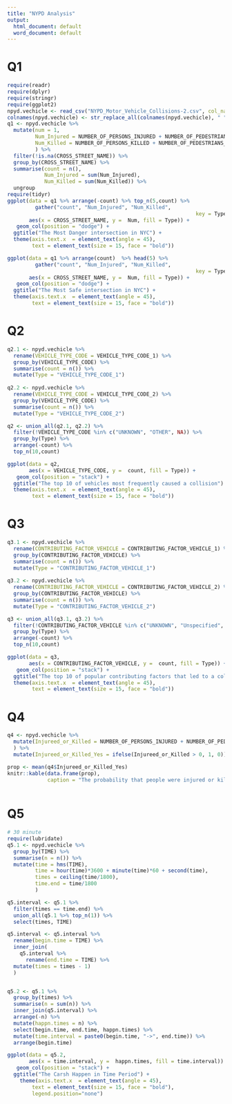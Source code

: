 ---
title: "NYPD Analysis"
output:
  html_document: default
  word_document: default
---
# Q1

```{r, fig.height = 9, fig.width = 16}
require(readr)
require(dplyr)
require(stringr)
require(ggplot2)
npyd.vechicle <- read_csv("NYPD_Motor_Vehicle_Collisions-2.csv", col_names = T)
colnames(npyd.vechicle) <- str_replace_all(colnames(npyd.vechicle), " ", "_")
q1 <- npyd.vechicle %>% 
  mutate(num = 1,
         Num_Injured = NUMBER_OF_PERSONS_INJURED + NUMBER_OF_PEDESTRIANS_INJURED + NUMBER_OF_CYCLIST_INJURED + NUMBER_OF_MOTORIST_INJURED,
         Num_Killed = NUMBER_OF_PERSONS_KILLED + NUMBER_OF_PEDESTRIANS_KILLED + NUMBER_OF_CYCLIST_KILLED + NUMBER_OF_MOTORIST_KILLED
         ) %>%
  filter(!is.na(CROSS_STREET_NAME)) %>%
  group_by(CROSS_STREET_NAME) %>%
  summarise(count = n(), 
            Num_Injured = sum(Num_Injured),
            Num_Killed = sum(Num_Killed)) %>%
  ungroup
require(tidyr)
ggplot(data = q1 %>% arrange(-count) %>% top_n(5,count) %>% 
         gather("count", "Num_Injured", "Num_Killed",
                                                             key = Type, value = Num),
       aes(x = CROSS_STREET_NAME, y =  Num, fill = Type)) +
   geom_col(position = "dodge") +
  ggtitle("The Most Danger intersection in NYC") +
  theme(axis.text.x  = element_text(angle = 45),
        text = element_text(size = 15, face = "bold"))

ggplot(data = q1 %>% arrange(count)  %>% head(5) %>% 
         gather("count", "Num_Injured", "Num_Killed",
                                                             key = Type, value = Num),
       aes(x = CROSS_STREET_NAME, y =  Num, fill = Type)) +
   geom_col(position = "dodge") +
  ggtitle("The Most Safe intersection in NYC") +
  theme(axis.text.x  = element_text(angle = 45),
        text = element_text(size = 15, face = "bold"))
```

# Q2
```{r, fig.height = 9, fig.width = 16}

q2.1 <- npyd.vechicle %>%
  rename(VEHICLE_TYPE_CODE = VEHICLE_TYPE_CODE_1) %>%
  group_by(VEHICLE_TYPE_CODE) %>%
  summarise(count = n()) %>%
  mutate(Type = "VEHICLE_TYPE_CODE_1")
  
q2.2 <- npyd.vechicle %>%
  rename(VEHICLE_TYPE_CODE = VEHICLE_TYPE_CODE_2) %>%
  group_by(VEHICLE_TYPE_CODE) %>%
  summarise(count = n()) %>%
  mutate(Type = "VEHICLE_TYPE_CODE_2")

q2 <- union_all(q2.1, q2.2) %>%
  filter(!VEHICLE_TYPE_CODE %in% c("UNKNOWN", "OTHER", NA)) %>%
  group_by(Type) %>%
  arrange(-count) %>%
  top_n(10,count)

ggplot(data = q2,
       aes(x = VEHICLE_TYPE_CODE, y =  count, fill = Type)) +
   geom_col(position = "stack") +
  ggtitle("The top 10 of vehicles most frequently caused a collision") +
  theme(axis.text.x  = element_text(angle = 45),
        text = element_text(size = 15, face = "bold"))

```

# Q3
```{r, fig.height = 9, fig.width = 16}

q3.1 <- npyd.vechicle %>%
  rename(CONTRIBUTING_FACTOR_VEHICLE = CONTRIBUTING_FACTOR_VEHICLE_1) %>%
  group_by(CONTRIBUTING_FACTOR_VEHICLE) %>%
  summarise(count = n()) %>%
  mutate(Type = "CONTRIBUTING_FACTOR_VEHICLE_1")
  
q3.2 <- npyd.vechicle %>%
  rename(CONTRIBUTING_FACTOR_VEHICLE = CONTRIBUTING_FACTOR_VEHICLE_2) %>%
  group_by(CONTRIBUTING_FACTOR_VEHICLE) %>%
  summarise(count = n()) %>%
  mutate(Type = "CONTRIBUTING_FACTOR_VEHICLE_2")

q3 <- union_all(q3.1, q3.2) %>%
  filter(!CONTRIBUTING_FACTOR_VEHICLE %in% c("UNKNOWN", "Unspecified", NA)) %>%
  group_by(Type) %>%
  arrange(-count) %>%
  top_n(10,count)

ggplot(data = q3,
       aes(x = CONTRIBUTING_FACTOR_VEHICLE, y =  count, fill = Type)) +
   geom_col(position = "stack") +
  ggtitle("The top 10 of popular contributing factors that led to a collision") +
  theme(axis.text.x  = element_text(angle = 45),
        text = element_text(size = 15, face = "bold"))
```

# Q4
```{r, fig.height = 9, fig.width = 16}

q4 <- npyd.vechicle %>%
  mutate(Injureed_or_Killed = NUMBER_OF_PERSONS_INJURED + NUMBER_OF_PEDESTRIANS_INJURED + NUMBER_OF_CYCLIST_INJURED + NUMBER_OF_MOTORIST_INJURED +NUMBER_OF_PERSONS_KILLED + NUMBER_OF_PEDESTRIANS_KILLED + NUMBER_OF_CYCLIST_KILLED + NUMBER_OF_MOTORIST_KILLED
  ) %>%
  mutate(Injureed_or_Killed_Yes = ifelse(Injureed_or_Killed > 0, 1, 0))

prop <- mean(q4$Injureed_or_Killed_Yes)
knitr::kable(data.frame(prop),
             caption = "The probability that people were injured or killed from the collision")
  
```

# Q5
```{r, fig.height = 9, fig.width = 16}
# 30 minute
require(lubridate)
q5.1 <- npyd.vechicle %>%
  group_by(TIME) %>%
  summarise(n = n()) %>%
  mutate(time = hms(TIME),
         time = hour(time)*3600 + minute(time)*60 + second(time),
         times = ceiling(time/1800),
         time.end = time/1800
         )

q5.interval <- q5.1 %>%
  filter(times == time.end) %>%
  union_all(q5.1 %>% top_n(1)) %>%
  select(times, TIME)

q5.interval <- q5.interval %>%
  rename(begin.time = TIME) %>%
  inner_join(
    q5.interval %>%
      rename(end.time = TIME) %>%
  mutate(times = times - 1) 
  )


q5.2 <- q5.1 %>%
  group_by(times) %>%
  summarise(n = sum(n)) %>%
  inner_join(q5.interval) %>%
  arrange(-n) %>% 
  mutate(happn.times = n) %>%
  select(begin.time, end.time, happn.times) %>%
  mutate(time.interval = paste0(begin.time, "->", end.time)) %>%
  arrange(begin.time)

ggplot(data = q5.2,
       aes(x = time.interval, y =  happn.times, fill = time.interval)) +
   geom_col(position = "stack") +
  ggtitle("The Carsh Happen in Time Period") +
    theme(axis.text.x  = element_text(angle = 45),
        text = element_text(size = 15, face = "bold"),
        legend.position="none")
```

